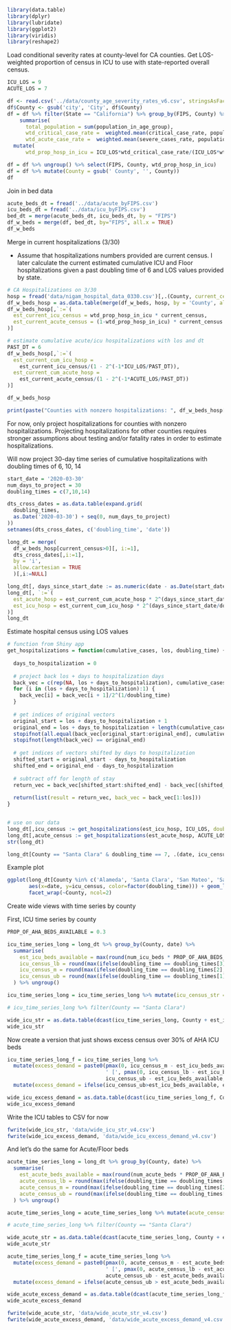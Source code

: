 ```r
library(data.table)
library(dplyr)
library(lubridate)
library(ggplot2)
library(viridis)
library(reshape2)
```


Load conditional severity rates at county-level for CA counties.
Get LOS-weighted proportion of census in ICU to use with state-reported overall census.

```r
ICU_LOS = 9
ACUTE_LOS = 7

df <- read.csv('../data/county_age_severity_rates_v6.csv', stringsAsFactors = FALSE)
df$County <- gsub('city', 'City', df$County)
df = df %>% filter(State == "California") %>% group_by(FIPS, County) %>%
    summarise(
      total_population = sum(population_in_age_group),
      wtd_critical_case_rate =  weighted.mean(critical_case_rate, population_in_age_group),
      wtd_acute_case_rate =  weighted.mean(severe_cases_rate, population_in_age_group)) %>%
  mutate(
      wtd_prop_hosp_in_icu = ICU_LOS*wtd_critical_case_rate/(ICU_LOS*wtd_critical_case_rate+ACUTE_LOS*wtd_acute_case_rate))

df = df %>% ungroup() %>% select(FIPS, County, wtd_prop_hosp_in_icu)
df = df %>% mutate(County = gsub(' County', '', County))
df
```

Join in bed data
```r
acute_beds_dt = fread('../data/acute_byFIPS.csv')
icu_beds_dt = fread('../data/icu_byFIPS.csv')
bed_dt = merge(acute_beds_dt, icu_beds_dt, by = "FIPS")
df_w_beds = merge(df, bed_dt, by="FIPS", all.x = TRUE)
df_w_beds
```


Merge in current hospitalizations (3/30)

* Assume that hospitalizations numbers provided are current census. I later calculate the current estimated cumulative ICU and Floor hospitalizations given a past doubling time of 6 and LOS values provided by state.

```r
# CA Hospitalizations on 3/30
hosp = fread('data/nigam_hospital_data_0330.csv')[,.(County, current_census = `COVID-19 Positive Patients March 30 2020`)]
df_w_beds_hosp = as.data.table(merge(df_w_beds, hosp, by = 'County', all.x = TRUE))
df_w_beds_hosp[,`:=`(
  est_current_icu_census = wtd_prop_hosp_in_icu * current_census,
  est_current_acute_census = (1-wtd_prop_hosp_in_icu) * current_census
)]

# estimate cumulative acute/icu hospitalizations with los and dt
PAST_DT = 6
df_w_beds_hosp[,`:=`(
  est_current_cum_icu_hosp = 
    est_current_icu_census/(1 - 2^(-1*ICU_LOS/PAST_DT)),
  est_current_cum_acute_hosp = 
    est_current_acute_census/(1 - 2^(-1*ACUTE_LOS/PAST_DT))
)]

df_w_beds_hosp
```

```r
print(paste("Counties with nonzero hospitalizations: ", df_w_beds_hosp[current_census>0, .N]))
```


For now, only project hospitalizations for counties with nonzero hospitalizations.
Projecting hospitalizations for other counties requires stronger assumptions about testing and/or fatality rates in order to estimate hospitalizations.

Will now project 30-day time series of cumulative hospitalizations with doubling times of 6, 10, 14
```r
start_date = '2020-03-30'
num_days_to_project = 30
doubling_times = c(7,10,14)

dts_cross_dates = as.data.table(expand.grid(
  doubling_times,
  as.Date('2020-03-30') + seq(0, num_days_to_project)
))
setnames(dts_cross_dates, c('doubling_time', 'date'))

long_dt = merge(
  df_w_beds_hosp[current_census>0][, i:=1],
  dts_cross_dates[,i:=1],
  by = 'i',
  allow.cartesian = TRUE
  )[,i:=NULL]

long_dt[, days_since_start_date := as.numeric(date - as.Date(start_date)), by=.I]
long_dt[, `:=`(
  est_acute_hosp = est_current_cum_acute_hosp * 2^(days_since_start_date/doubling_time),
  est_icu_hosp = est_current_cum_icu_hosp * 2^(days_since_start_date/doubling_time)
)]
long_dt
```


Estimate hospital census using LOS values
```r

# function from Shiny app
get_hospitalizations = function(cumulative_cases, los, doubling_time) {
  
  days_to_hospitalization = 0
  
  # project back los + days to hospitalization days
  back_vec = c(rep(NA, los + days_to_hospitalization), cumulative_cases)
  for (i in (los + days_to_hospitalization):1) {
    back_vec[i] = back_vec[i + 1]/2^(1/doubling_time)
  }
  
  # get indices of original vectors
  original_start = los + days_to_hospitalization + 1
  original_end = los + days_to_hospitalization + length(cumulative_cases)
  stopifnot(all.equal(back_vec[original_start:original_end], cumulative_cases))
  stopifnot(length(back_vec) == original_end)
  
  # get indices of vectors shifted by days to hospitalization
  shifted_start = original_start - days_to_hospitalization
  shifted_end = original_end - days_to_hospitalization
  
  # subtract off for length of stay
  return_vec = back_vec[shifted_start:shifted_end] - back_vec[(shifted_start - los):(shifted_end - los)]
  
  return(list(result = return_vec, back_vec = back_vec[1:los]))
}


# use on our data
long_dt[,icu_census := get_hospitalizations(est_icu_hosp, ICU_LOS, doubling_time=6), by = c('County', 'doubling_time')]
long_dt[,acute_census := get_hospitalizations(est_acute_hosp, ACUTE_LOS, doubling_time=6), by = c('County', 'doubling_time')]
str(long_dt)
```


```r
long_dt[County == "Santa Clara" & doubling_time == 7, .(date, icu_census, acute_census)]
```


Example plot
```r
ggplot(long_dt[County %in% c('Alameda', 'Santa Clara', 'San Mateo', 'San Francisco')],
       aes(x=date, y=icu_census, color=factor(doubling_time))) + geom_line() +
       facet_wrap(~County, ncol=2)
```


Create wide views with time series by county

First, ICU time series by county
```r
PROP_OF_AHA_BEDS_AVAILABLE = 0.3

icu_time_series_long = long_dt %>% group_by(County, date) %>%
  summarise(
    est_icu_beds_available = max(round(num_icu_beds * PROP_OF_AHA_BEDS_AVAILABLE)),
    icu_census_lb = round(max(ifelse(doubling_time == doubling_times[3], icu_census, 0))),
    icu_census_m = round(max(ifelse(doubling_time == doubling_times[2], icu_census, 0))),
    icu_census_ub = round(max(ifelse(doubling_time == doubling_times[1], icu_census, 0))),
  ) %>% ungroup()

icu_time_series_long = icu_time_series_long %>% mutate(icu_census_str = paste0(icu_census_m, ' [', icu_census_lb, ', ', icu_census_ub, ']'))

# icu_time_series_long %>% filter(County == "Santa Clara")

wide_icu_str = as.data.table(dcast(icu_time_series_long, County + est_icu_beds_available ~ date, value.var = c('icu_census_str')))
wide_icu_str
```

Now create a version that just shows excess census over 30% of AHA ICU beds
```r
icu_time_series_long_f = icu_time_series_long %>%
  mutate(excess_demand = paste0(pmax(0, icu_census_m - est_icu_beds_available), 
                                ' [', pmax(0, icu_census_lb - est_icu_beds_available), ', ', 
                                icu_census_ub - est_icu_beds_available, ']')) %>%
  mutate(excess_demand = ifelse(icu_census_ub>est_icu_beds_available, excess_demand, NA))

wide_icu_excess_demand = as.data.table(dcast(icu_time_series_long_f, County + est_icu_beds_available ~ date, value.var = c('excess_demand')))
wide_icu_excess_demand
```

Write the ICU tables to CSV for now
```r
fwrite(wide_icu_str, 'data/wide_icu_str_v4.csv')
fwrite(wide_icu_excess_demand, 'data/wide_icu_excess_demand_v4.csv')
```


And let's do the same for Acute/Floor beds

```r
acute_time_series_long = long_dt %>% group_by(County, date) %>%
  summarise(
    est_acute_beds_available = max(round(num_acute_beds * PROP_OF_AHA_BEDS_AVAILABLE)),
    acute_census_lb = round(max(ifelse(doubling_time == doubling_times[3], acute_census, 0))),
    acute_census_m = round(max(ifelse(doubling_time == doubling_times[2], acute_census, 0))),
    acute_census_ub = round(max(ifelse(doubling_time == doubling_times[1], acute_census, 0))),
  ) %>% ungroup()

acute_time_series_long = acute_time_series_long %>% mutate(acute_census_str = paste0(acute_census_m, ' [', acute_census_lb, ', ', acute_census_ub, ']'))

# acute_time_series_long %>% filter(County == "Santa Clara")

wide_acute_str = as.data.table(dcast(acute_time_series_long, County + est_acute_beds_available ~ date, value.var = c('acute_census_str')))
wide_acute_str
```

```r
acute_time_series_long_f = acute_time_series_long %>%
  mutate(excess_demand = paste0(pmax(0, acute_census_m - est_acute_beds_available), 
                                ' [', pmax(0, acute_census_lb - est_acute_beds_available), ', ', 
                                acute_census_ub - est_acute_beds_available, ']')) %>%
  mutate(excess_demand = ifelse(acute_census_ub > est_acute_beds_available, excess_demand, NA))

wide_acute_excess_demand = as.data.table(dcast(acute_time_series_long_f, County + est_acute_beds_available ~ date, value.var = c('excess_demand')))
wide_acute_excess_demand
```


```r
fwrite(wide_acute_str, 'data/wide_acute_str_v4.csv')
fwrite(wide_acute_excess_demand, 'data/wide_acute_excess_demand_v4.csv')
```

